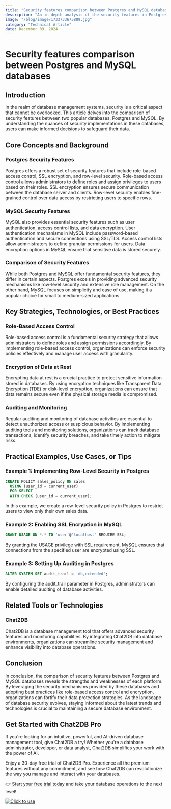 ```yaml
---
title: "Security features comparison between Postgres and MySQL databases"
description: "An in-depth analysis of the security features in Postgres and MySQL databases, highlighting their similarities and differences."
image: "/blog/image/1733733675889.jpg"
category: "Technical Article"
date: December 09, 2024
---
```


# Security features comparison between Postgres and MySQL databases


<Authors date="December 09, 2024">
  <Author name="Ethan Clarke" link="https://chat2db.ai" />
</Authors>

## Introduction

In the realm of database management systems, security is a critical aspect that cannot be overlooked. This article delves into the comparison of security features between two popular databases, Postgres and MySQL. By understanding the nuances of security implementations in these databases, users can make informed decisions to safeguard their data.

## Core Concepts and Background

### Postgres Security Features

Postgres offers a robust set of security features that include role-based access control, SSL encryption, and row-level security. Role-based access control allows administrators to define roles and assign privileges to users based on their roles. SSL encryption ensures secure communication between the database server and clients. Row-level security enables fine-grained control over data access by restricting users to specific rows.

### MySQL Security Features

MySQL also provides essential security features such as user authentication, access control lists, and data encryption. User authentication mechanisms in MySQL include password-based authentication and secure connections using SSL/TLS. Access control lists allow administrators to define granular permissions for users. Data encryption options in MySQL ensure that sensitive data is stored securely.

### Comparison of Security Features

While both Postgres and MySQL offer fundamental security features, they differ in certain aspects. Postgres excels in providing advanced security mechanisms like row-level security and extensive role management. On the other hand, MySQL focuses on simplicity and ease of use, making it a popular choice for small to medium-sized applications.

## Key Strategies, Technologies, or Best Practices

### Role-Based Access Control

Role-based access control is a fundamental security strategy that allows administrators to define roles and assign permissions accordingly. By implementing role-based access control, organizations can enforce security policies effectively and manage user access with granularity.

### Encryption of Data at Rest

Encrypting data at rest is a crucial practice to protect sensitive information stored in databases. By using encryption techniques like Transparent Data Encryption (TDE) or disk-level encryption, organizations can ensure that data remains secure even if the physical storage media is compromised.

### Auditing and Monitoring

Regular auditing and monitoring of database activities are essential to detect unauthorized access or suspicious behavior. By implementing auditing tools and monitoring solutions, organizations can track database transactions, identify security breaches, and take timely action to mitigate risks.

## Practical Examples, Use Cases, or Tips

### Example 1: Implementing Row-Level Security in Postgres

```sql
CREATE POLICY sales_policy ON sales
  USING (user_id = current_user)
  FOR SELECT
  WITH CHECK (user_id = current_user);
```

In this example, we create a row-level security policy in Postgres to restrict users to view only their own sales data.

### Example 2: Enabling SSL Encryption in MySQL

```sql
GRANT USAGE ON *.* TO 'user'@'localhost' REQUIRE SSL;
```

By granting the USAGE privilege with SSL requirement, MySQL ensures that connections from the specified user are encrypted using SSL.

### Example 3: Setting Up Auditing in Postgres

```sql
ALTER SYSTEM SET audit_trail = 'db,extended';
```

By configuring the audit_trail parameter in Postgres, administrators can enable detailed auditing of database activities.

## Related Tools or Technologies

### Chat2DB

Chat2DB is a database management tool that offers advanced security features and monitoring capabilities. By integrating Chat2DB into database environments, organizations can streamline security management and enhance visibility into database operations.

## Conclusion

In conclusion, the comparison of security features between Postgres and MySQL databases reveals the strengths and weaknesses of each platform. By leveraging the security mechanisms provided by these databases and adopting best practices like role-based access control and encryption, organizations can fortify their data protection strategies. As the landscape of database security evolves, staying informed about the latest trends and technologies is crucial to maintaining a secure database environment.

## Get Started with Chat2DB Pro

If you're looking for an intuitive, powerful, and AI-driven database management tool, give Chat2DB a try! Whether you're a database administrator, developer, or data analyst, Chat2DB simplifies your work with the power of AI.

Enjoy a 30-day free trial of Chat2DB Pro. Experience all the premium features without any commitment, and see how Chat2DB can revolutionize the way you manage and interact with your databases.

👉 [Start your free trial today](https://chat2db.ai/pricing) and take your database operations to the next level!


[![Click to use](/image/blog/bg/chat2db.jpg)](https://chat2db.ai/)
